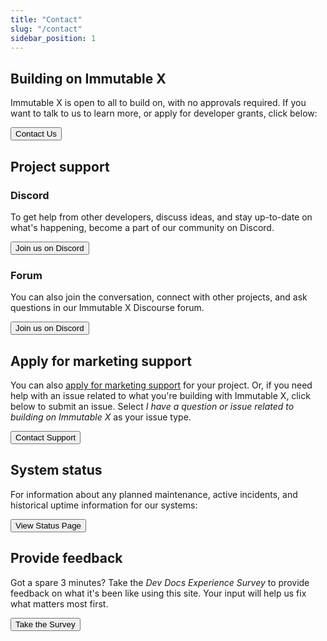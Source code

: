 ```yaml
---
title: "Contact"
slug: "/contact"
sidebar_position: 1
---
```



## Building on Immutable X

Immutable X is open to all to build on, with no approvals required. If you want to talk to us to learn more, or apply for developer grants, click below:

<a href="https://www.immutable.com/contact"><Button>Contact Us</Button></a>

## Project support

### Discord
To get help from other developers, discuss ideas, and stay up-to-date on what's happening, become a part of our community on Discord.

<a href="https://discord.gg/TkVumkJ9D6"><Button>Join us on Discord</Button></a><br />

### Forum

You can also join the conversation, connect with other projects, and ask questions in our Immutable X Discourse forum. 

<a href="https://forum.immutable.com"><Button>Join us on Discord</Button></a>

## Apply for marketing support

You can also [apply for marketing support](./marketing-support.mdx) for your project. Or, if you need help with an issue related to what you're building with Immutable X, click below to submit an issue. Select *I have a question or issue related to building on Immutable X* as your issue type.  

<a href="https://support.immutable.com/hc/en-us/requests/new"><Button>Contact Support</Button></a>


## System status

For information about any planned maintenance, active incidents, and historical uptime information for our systems:

<a href="https://status.immutable.com/"><Button>View Status Page</Button></a>


## Provide feedback

Got a spare 3 minutes? Take the *Dev Docs Experience Survey* to provide feedback on what it's been like using this site. Your input will help us fix what matters most first.

<a href="https://forms.gle/zYbUhjNWsVvt6G4v7/"><Button>Take the Survey</Button></a>